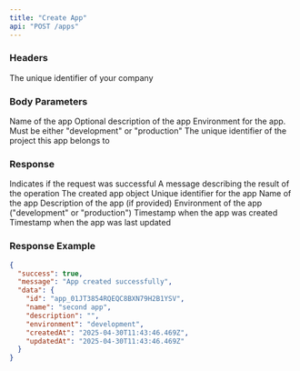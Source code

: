 ```yaml
---
title: "Create App"
api: "POST /apps"
---
```


### Headers

<ParamField header="companyid" type="string" required>
  The unique identifier of your company
</ParamField>

### Body Parameters

<ParamField body="name" type="string" required>
  Name of the app
</ParamField>

<ParamField body="description" type="string">
  Optional description of the app
</ParamField>

<ParamField body="environment" type="string" required>
  Environment for the app. Must be either "development" or "production"
</ParamField>

<ParamField body="projectId" type="string" required>
  The unique identifier of the project this app belongs to
</ParamField>

### Response

<ResponseField name="success" type="boolean">
  Indicates if the request was successful
</ResponseField>

<ResponseField name="message" type="string">
  A message describing the result of the operation
</ResponseField>

<ResponseField name="data" type="object">
  The created app object
  <Expandable title="Properties">
    <ResponseField name="id" type="string">
      Unique identifier for the app
    </ResponseField>
    <ResponseField name="name" type="string">
      Name of the app
    </ResponseField>
    <ResponseField name="description" type="string">
      Description of the app (if provided)
    </ResponseField>
    <ResponseField name="environment" type="string">
      Environment of the app ("development" or "production")
    </ResponseField>
    <ResponseField name="createdAt" type="string">
      Timestamp when the app was created
    </ResponseField>
    <ResponseField name="updatedAt" type="string">
      Timestamp when the app was last updated
    </ResponseField>
  </Expandable>
</ResponseField>

### Response Example

```json
{
  "success": true,
  "message": "App created successfully",
  "data": {
    "id": "app_01JT3854RQEQC8BXN79H2B1YSV",
    "name": "second app",
    "description": "",
    "environment": "development",
    "createdAt": "2025-04-30T11:43:46.469Z",
    "updatedAt": "2025-04-30T11:43:46.469Z"
  }
}
``` 
